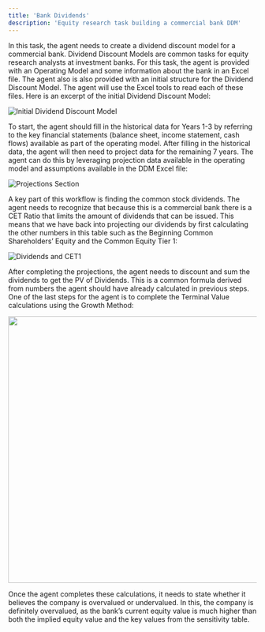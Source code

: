 ```yaml
---
title: 'Bank Dividends'
description: 'Equity research task building a commercial bank DDM'
---
```


In this task, the agent needs to create a dividend discount model for a commercial bank. Dividend Discount Models are common tasks for equity research analysts at investment banks. For this task, the agent is provided with an Operating Model and some information about the bank in an Excel file. The agent also is also provided with an initial structure for the Dividend Discount Model. The agent will use the Excel tools to read each of these files. Here is an excerpt of the initial Dividend Discount Model: 

![Initial Dividend Discount Model](/images/bank-dividends/ddm-initial.png)

To start, the agent should fill in the historical data for Years 1-3 by referring to the key financial statements (balance sheet, income statement, cash flows) available as part of the operating model. After filling in the historical data, the agent will then need to project data for the remaining 7 years. The agent can do this by leveraging projection data available in the operating model and assumptions available in the DDM Excel file: 

![Projections Section](/images/bank-dividends/ddm-projections.png)

A key part of this workflow is finding the common stock dividends. The agent needs to recognize that because this is a commercial bank there is a CET Ratio that limits the amount of dividends that can be issued. This means that we have back into projecting our dividends by first calculating the other numbers in this table such as the Beginning Common Shareholders’ Equity and the Common Equity Tier 1:

![Dividends and CET1](/images/bank-dividends/ddm-dividends-cet1.png)

After completing the projections, the agent needs to discount and sum the dividends to get the PV of Dividends. This is a common formula derived from numbers the agent should have already calculated in previous steps. One of the last steps for the agent is to complete the Terminal Value calculations using the Growth Method: 

<Frame caption="Terminal Value (Growth Method)">
  <img src="/images/bank-dividends/ddm-terminal-value.png" width="540" />
</Frame>

Once the agent completes these calculations, it needs to state whether it believes the company is overvalued or undervalued. In this, the company is definitely overvalued, as the bank’s current equity value is much higher than both the implied equity value and the key values from the sensitivity table. 


